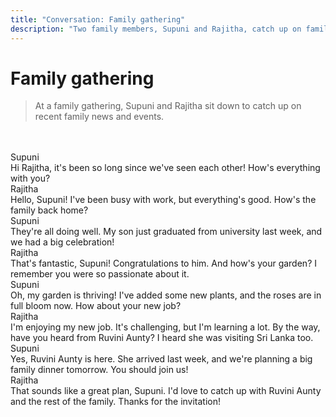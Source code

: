 ```yaml
---
title: "Conversation: Family gathering"
description: "Two family members, Supuni and Rajitha, catch up on family news and events at a gathering."
---
```



# Family gathering

> At a family gathering, Supuni and Rajitha sit down to catch up on recent family news and events.

<br/>

<AudioPlayer url="/sounds/conversations/12.mp3" />

<br/>

<div className="chat chat-start">
  <div className="chat-header">
    Supuni
  </div>
  <div className="chat-bubble text-xl bg-[#171717] text-white">Hi Rajitha, it's been so long since we've seen each other! How's everything with you?</div>
</div>
<div className="chat chat-end">
  <div className="chat-header">
    Rajitha
  </div>
  <div className="chat-bubble text-xl bg-accent text-white">Hello, Supuni! I've been busy with work, but everything's good. How's the family back home?</div>
</div>
<div className="chat chat-start">
  <div className="chat-header">
    Supuni
  </div>
  <div className="chat-bubble text-xl bg-[#171717] text-white">They're all doing well. My son just graduated from university last week, and we had a big celebration!</div>
</div>
<div className="chat chat-end">
  <div className="chat-header">
    Rajitha
  </div>
  <div className="chat-bubble text-xl bg-accent text-white">That's fantastic, Supuni! Congratulations to him. And how's your garden? I remember you were so passionate about it.</div>
</div>
<div className="chat chat-start">
  <div className="chat-header">
    Supuni
  </div>
  <div className="chat-bubble text-xl bg-[#171717] text-white">Oh, my garden is thriving! I've added some new plants, and the roses are in full bloom now. How about your new job?</div>
</div>
<div className="chat chat-end">
  <div className="chat-header">
    Rajitha
  </div>
  <div className="chat-bubble text-xl bg-accent text-white">I'm enjoying my new job. It's challenging, but I'm learning a lot. By the way, have you heard from Ruvini Aunty? I heard she was visiting Sri Lanka too.</div>
</div>
<div className="chat chat-start">
  <div className="chat-header">
    Supuni
  </div>
  <div className="chat-bubble text-xl bg-[#171717] text-white">Yes, Ruvini Aunty is here. She arrived last week, and we're planning a big family dinner tomorrow. You should join us!</div>
</div>
<div className="chat chat-end">
  <div className="chat-header">
    Rajitha
  </div>
  <div className="chat-bubble text-xl bg-accent text-white">That sounds like a great plan, Supuni. I'd love to catch up with Ruvini Aunty and the rest of the family. Thanks for the invitation!</div>
</div>